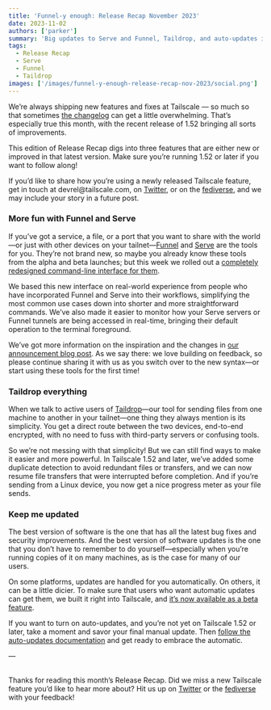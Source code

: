 ```yaml
---
title: 'Funnel-y enough: Release Recap November 2023'
date: 2023-11-02
authors: ['parker']
summary: 'Big updates to Serve and Funnel, Taildrop, and auto-updates in the latest Tailscale release.'
tags:
  - Release Recap
  - Serve
  - Funnel
  - Taildrop
images: ['/images/funnel-y-enough-release-recap-nov-2023/social.png']
---
```


We’re always shipping new features and fixes at Tailscale — so much so that sometimes [the changelog](https://tailscale.com/changelog/) can get a little overwhelming. That’s especially true this month, with the recent release of 1.52 bringing all sorts of improvements.

This edition of Release Recap digs into three features that are either new or improved in that latest version. Make sure you’re running 1.52 or later if you want to follow along!

If you’d like to share how you’re using a newly released Tailscale feature, get in touch at devrel[]()@tailscale.com, on [Twitter](https://twitter.com/tailscale), or on the [fediverse](https://hachyderm.io/@tailscale), and we may include your story in a future post.

### More fun with Funnel and Serve

If you’ve got a service, a file, or a port that you want to share with the world—or just with other devices on your tailnet—[Funnel](https://tailscale.com/kb/13https://tailscale.com/kb/1223/funnel/11/tailscale-funnel/) and [Serve](https://tailscale.com/kb/1312/serve/) are the tools for you. They’re not brand new, so maybe you already know these tools from the alpha and beta launches; but this week we rolled out a [completely redesigned command-line interface for them](https://tailscale.com/kb/1311/tailscale-funnel/).

We based this new interface on real-world experience from people who have incorporated Funnel and Serve into their workflows, simplifying the most common use cases down into shorter and more straightforward commands. We’ve also made it easier to monitor how your Serve servers or Funnel tunnels are being accessed in real-time, bringing their default operation to the terminal foreground.

We’ve got more information on the inspiration and the changes in [our announcement blog post](https://tailscale.com/blog/reintroducing-serve-funnel/). As we say there: we love building on feedback, so please continue sharing it with us as you switch over to the new syntax—or start using these tools for the first time!

### Taildrop everything

When we talk to active users of [Taildrop](https://tailscale.com/kb/1106/taildrop/)—our tool for sending files from one machine to another in your tailnet—one thing they always mention is its simplicity. You get a direct route between the two devices, end-to-end encrypted, with no need to fuss with third-party servers or confusing tools.

So we’re not messing with that simplicity! But we can still find ways to make it easier and more powerful. In Tailscale 1.52 and later, we’ve added some duplicate detection to avoid redundant files or transfers, and we can now resume file transfers that were interrupted before completion. And if you’re sending from a Linux device, you now get a nice progress meter as your file sends.

### Keep me updated

The best version of software is the one that has all the latest bug fixes and security improvements. And the best version of software updates is the one that you don’t have to remember to do yourself—especially when you’re running copies of it on many machines, as is the case for many of our users.

On some platforms, updates are handled for you automatically. On others, it can be a little dicier. To make sure that users who want automatic updates can get them, we built it right into Tailscale, and [it’s now available as a beta feature](https://tailscale.com/blog/auto-update-beta/).

If you want to turn on auto-updates, and you’re not yet on Tailscale 1.52 or later, take a moment and savor your final manual update. Then [follow the auto-updates documentation](https://tailscale.com/kb/1067/update/#auto-updates) and get ready to embrace the automatic.

—

\
Thanks for reading this month’s Release Recap. Did we miss a new Tailscale feature you’d like to hear more about? Hit us up on [Twitter](https://twitter.com/tailscale) or the [fediverse](https://hachyderm.io/@tailscale) with your feedback!
